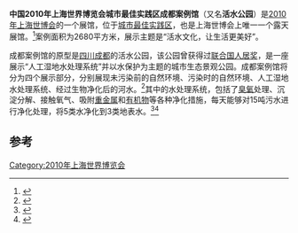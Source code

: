 {{Infobox building
| building_name       = 2010年上海世博会成都案例馆
| native_building_name= 
| former_names        =
| alternate_names     =
| image               = Chengdu UBPA case Livingwater park 4may10 300.jpg
| caption             =
| map_type            = 
| altitude            = 
| building_type       = 
| architectural_style = 
| structural_system   = 
| cost                = 
| ren_cost            =
| location            = [[上海|上海]]世博园区E片区
| address             = 
| client              = 
| owner               = 
| current_tenants     = 
| landlord            = 
| coordinates         = 
| start_date          = 
| completion_date     = 
| inauguration_date   =
| renovation_date     = 
| demolition_date     = 
| destruction_date    = 
| height              = 
| diameter            = 
| other_dimensions    = 
| floor_count         = 
| floor_area          = 
| main_contractor     = 
| architect           = 
| architecture_firm   = 
| structural_engineer = 
| services_engineer   = 
| civil_engineer      = 
| other_designers     = 
| quantity_surveyor   = 
| awards              = 
| ren_architect       =
| ren_firm            =
| ren_str_engineer    = 
| ren_serv_engineer   = 
| ren_civ_engineer    = 
| ren_oth_designers   = 
| ren_qty_surveyor    = 
| ren_awards          = 
| references          = 
}}

'''中国2010年上海世界博览会城市最佳实践区成都案例馆'''（又名'''活水公园'''）是[[2010年上海世博会|2010年上海世博会]]的一个展馆，位于[[中国2010年上海世界博览会城市最佳实践区|城市最佳实践区]]，也是上海世博会上唯一一个露天展馆。<ref>{{cite web|url=http://cd.qq.com/a/20100502/000632.htm|title=世博成都案例馆亮相 活水公园惊艳中外游客|publisher=腾讯|accessdate=2010-05-07|archive-date=2019-02-20|archive-url=https://web.archive.org/web/20190220002802/https://cd.qq.com/a/20100502/000632.htm|dead-url=no}}</ref>案例面积为2680平方米，展示主题是“活水文化，让生活更美好”。

成都案例馆的原型是[[四川|四川]][[成都|成都]]的活水公园，该公园曾获得过[[联合国人居奖|联合国人居奖]]，是一座展示“人工湿地水处理系统”并以水保护为主题的城市生态景观公园。成都案例馆将分为四个展示部分，分别展现未污染前的自然环境、污染时的自然环境、人工湿地水处理系统、经过生物净化后的河水。<ref>{{cite web|url=http://www.expo2010.cn/c/ubpa_tpl_1959.htm|title=成都案例馆|publisher=上海世博会官网|accessdate=2010-05-07|deadurl=yes|archiveurl=https://web.archive.org/web/20100513030959/http://www.expo2010.cn/c/ubpa_tpl_1959.htm|archivedate=2010-05-13}}</ref>其中的水处理系统，包括了[[臭氧|臭氧]]处理、沉淀分解、接触氧气、吸附[[重金属|重金属]]和[[有机物|有机物]]等各种净化措施，每天能够对15吨污水进行净化处理，将5类水净化到3类地表水。<ref>{{cite web|url=http://cd.qq.com/a/20100502/000733.htm|title=成都活水公园进世博 死水变活水游客叹神奇|publisher=腾讯|accessdate=2010-05-07|archive-date=2019-02-20|archive-url=https://web.archive.org/web/20190220002802/https://cd.qq.com/a/20100502/000733.htm|dead-url=no}}</ref><ref>{{cite web|url=http://nf.nfdaily.cn/nfdsb/content/2010-04/27/content_11433735.htm|title=成都案例馆"活水公园":能吃掉污水的世博"湿地"|publisher=南方报业网|accessdate=2010-05-07|deadurl=yes|archiveurl=https://archive.is/20120714221507/http://nf.nfdaily.cn/nfdsb/content/2010-04/27/content_11433735.htm|archivedate=2012-07-14}}</ref>

== 参考 ==
{{reflist}}

{{2010年上海世博会展馆}}
[[Category:2010年上海世界博览会|Category:2010年上海世界博览会]]